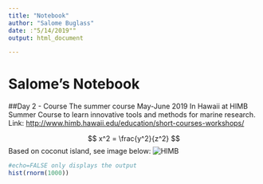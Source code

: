 ```yaml
---
title: "Notebook"
author: "Salome Buglass"
date: :"5/14/2019""
output: html_document

---
```

# Salome's Notebook
##Day 2 - Course
The summer course May-June 2019
In Hawaii at HIMB Summer Course to learn innovative tools and methods for marine research. 
Link: <http://www.himb.hawaii.edu/education/short-courses-workshops/>

$$ x^2 = \frac{y^2}{z^2} $$
Based on coconut island, see image below:
![HIMB](aerial_himb_joshua_levy.jpg)
```r
#echo=FALSE only displays the output
hist(rnorm(1000))
```


